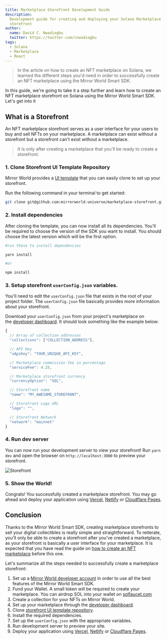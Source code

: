 ```yaml
---
title: Marketplace Storefront Development Guide
description:
  Development guide for creating and deploying your Solana Marketplace
  storefront
author:
  name: David C. Nwadiogbu
  twitter: https://twitter.com/cnwadiogbu
tags:
  - Solana
  - Marketplace
  - React
---
```


> In the article on how to create an NFT marketplace on Solana, we learned the
> different steps you'd need in order to successfully create an NFT marketplace
> using the Mirror World Smart SDK.

In this guide, we're going to take it a step further and learn how to create an
NFT marketplace storefront on Solana using the Mirror World Smart SDK. Let's get
into it

## What is a Storefront

An NFT marketplace storefront serves as a user interface for your users to buy
and sell NFTs on your marketplace. A marketplace can exist without a storefront
but a storefront can't exist without a marketplace.

> It is only after creating a marketplace that you'll be ready to create a
> storefront.

### 1. Clone Storefront UI Template Repository

Mirror World provides a
[UI template](https://github.com/mirrorworld-universe/marketplace-storefront)
that you can easily clone to set up your storefront.

Run the following command in your terminal to get started:

```bash
git clone git@github.com:mirrorworld-universe/marketplace-storefront.git
```

### 2. Install dependencies

After cloning the template, you can now install all its dependencies. You'll be
required to choose the version of the SDK you want to install. You should choose
the latest version which will be the first option.

```bash
#run these to install dependencies

yarn install

#or

npm install
```

### 3. Setup storefront `userConfig.json` variables.

You'll need to edit the `userConfig.json` file that exists in the root of your
project folder. The `userConfig.json` file basically provides more information
about your storefront.

Download your `userConfig.json` from your project's marketplace on
the [developer dashboard](https://app.mirrorworld.fun/). It should look
something like the example below:

```js
{
  // Array of collection addresses
  "collections": ["COLLECTION_ADDRESS"],

  // API Key
  "xApiKey": "YOUR_UNIQUE_API_KEY",

  // Marketplace commission fee in percentage
  "serviceFee": 4.25,

  // Marketplace storefront currency
  "currencyOption": "SOL",

  // Storefront name
  "name": "MY_AWESOME_STOREFRONT",

  // Storefront Logo URL
  "logo": "",

  // Storefront Network
  "network": "mainnet"
}
```

### 4. Run dev server

You can now run your development server to view your storefront! Run `yarn dev`
and open the browser on `http://localhost:3000` to preview your storefront.

![Storefront](https://res.cloudinary.com/dkegnossp/image/upload/v1674603643/Screenshot_2023-01-24_at_23.35.13_lmtkat.png)

### 5. Show the World!

Congrats! You successfully created a marketplace storefront. You may go ahead
and deploy your application using
[Vercel](https://vercel.com/), [Netlify](https://netlify.com/)
or [Cloudflare Pages](https://pages.cloudflare.dev/).

## Conclusion

Thanks to the MIrror World Smart SDK, creating marketplace storefronts to sell
your digital collectibles is really simple and straightforward. To reiterate,
you'll only be able to create a storefront after you've created a marketplace,
as your storefront is basically a user interface for your marketplace. It is
expected that you have read the guide on
[how to create an NFT marketplace](https://docs.mirrorworld.fun/guides/how-to-create-nft-marketplace)
before this one.

Let's summarize all the steps needed to successfully create a marketplace
storefront:

1. Set up a
   [Mirror World developer account](https://app.mirrorworld.fun/auth/login) in
   order to use all the best features of the Mirror World Smart SDK.
2. Fund your Wallet. A small token will be required to create your marketplace.
   You can airdrop SOL into your wallet
   on [solfaucet.com](https://solfaucet.com/)
3. Create a collection for your NFTs on Mirror World.
4. Set up your marketplace through the
   [developer dashboard](https://app.mirrorworld.fun/dashboard).
5. Clone
   [storefront UI template repository](https://github.com/mirrorworld-universe/marketplace-storefront).
6. Install the required dependencies.
7. Set up the `userConfig.json` with the appropriate variables.
8. Run development server to preview your site.
9. Deploy your application using
   [Vercel](https://vercel.com/), [Netlify](https://netlify.com/)
   or [Cloudflare Pages](https://pages.cloudflare.dev/).
